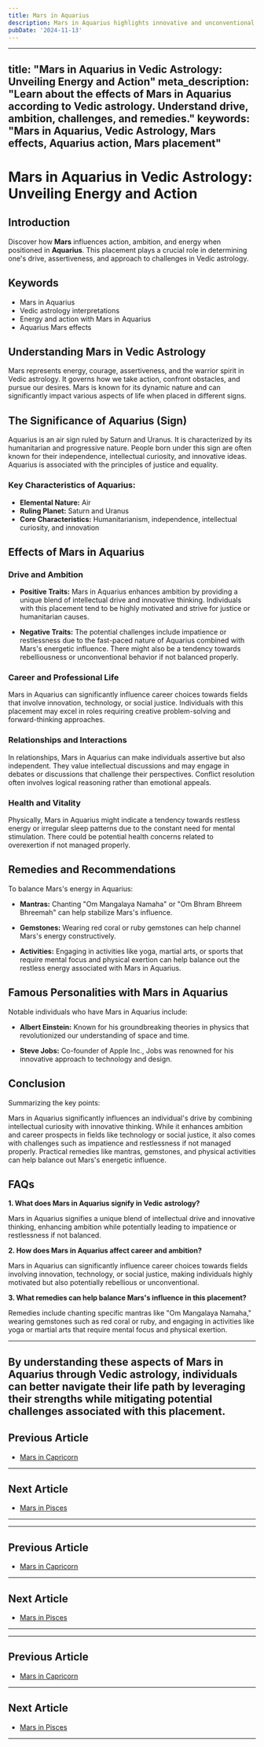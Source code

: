 ```yaml
---
title: Mars in Aquarius
description: Mars in Aquarius highlights innovative and unconventional approaches to action. Individuals are independent thinkers, humanitarian, and may focus on collective goals and social reform in Vedic Astrology
pubDate: '2024-11-13'
---
```


--- 
title: "Mars in Aquarius in Vedic Astrology: Unveiling Energy and Action"
meta_description: "Learn about the effects of Mars in Aquarius according to Vedic astrology. Understand drive, ambition, challenges, and remedies."
keywords: "Mars in Aquarius, Vedic Astrology, Mars effects, Aquarius action, Mars placement"
---

# Mars in Aquarius in Vedic Astrology: Unveiling Energy and Action

## Introduction

Discover how **Mars** influences action, ambition, and energy when positioned in **Aquarius**. This placement plays a crucial role in determining one's drive, assertiveness, and approach to challenges in Vedic astrology.

## Keywords

- Mars in Aquarius
- Vedic astrology interpretations
- Energy and action with Mars in Aquarius
- Aquarius Mars effects

## Understanding Mars in Vedic Astrology

Mars represents energy, courage, assertiveness, and the warrior spirit in Vedic astrology. It governs how we take action, confront obstacles, and pursue our desires. Mars is known for its dynamic nature and can significantly impact various aspects of life when placed in different signs.

## The Significance of Aquarius (Sign)

Aquarius is an air sign ruled by Saturn and Uranus. It is characterized by its humanitarian and progressive nature. People born under this sign are often known for their independence, intellectual curiosity, and innovative ideas. Aquarius is associated with the principles of justice and equality.

### Key Characteristics of Aquarius:
- **Elemental Nature:** Air
- **Ruling Planet:** Saturn and Uranus
- **Core Characteristics:** Humanitarianism, independence, intellectual curiosity, and innovation

## Effects of Mars in Aquarius

### Drive and Ambition

- **Positive Traits:** Mars in Aquarius enhances ambition by providing a unique blend of intellectual drive and innovative thinking. Individuals with this placement tend to be highly motivated and strive for justice or humanitarian causes.
  
- **Negative Traits:** The potential challenges include impatience or restlessness due to the fast-paced nature of Aquarius combined with Mars's energetic influence. There might also be a tendency towards rebelliousness or unconventional behavior if not balanced properly.

### Career and Professional Life

Mars in Aquarius can significantly influence career choices towards fields that involve innovation, technology, or social justice. Individuals with this placement may excel in roles requiring creative problem-solving and forward-thinking approaches.

### Relationships and Interactions

In relationships, Mars in Aquarius can make individuals assertive but also independent. They value intellectual discussions and may engage in debates or discussions that challenge their perspectives. Conflict resolution often involves logical reasoning rather than emotional appeals.

### Health and Vitality

Physically, Mars in Aquarius might indicate a tendency towards restless energy or irregular sleep patterns due to the constant need for mental stimulation. There could be potential health concerns related to overexertion if not managed properly.

## Remedies and Recommendations

To balance Mars's energy in Aquarius:

- **Mantras:** Chanting "Om Mangalaya Namaha" or "Om Bhram Bhreem Bhreemah" can help stabilize Mars's influence.
  
- **Gemstones:** Wearing red coral or ruby gemstones can help channel Mars's energy constructively.
  
- **Activities:** Engaging in activities like yoga, martial arts, or sports that require mental focus and physical exertion can help balance out the restless energy associated with Mars in Aquarius.

## Famous Personalities with Mars in Aquarius

Notable individuals who have Mars in Aquarius include:

- **Albert Einstein:** Known for his groundbreaking theories in physics that revolutionized our understanding of space and time.
  
- **Steve Jobs:** Co-founder of Apple Inc., Jobs was renowned for his innovative approach to technology and design.

## Conclusion

Summarizing the key points:

Mars in Aquarius significantly influences an individual's drive by combining intellectual curiosity with innovative thinking. While it enhances ambition and career prospects in fields like technology or social justice, it also comes with challenges such as impatience and restlessness if not managed properly. Practical remedies like mantras, gemstones, and physical activities can help balance out Mars's energetic influence.

## FAQs

**1. What does Mars in Aquarius signify in Vedic astrology?**

Mars in Aquarius signifies a unique blend of intellectual drive and innovative thinking, enhancing ambition while potentially leading to impatience or restlessness if not balanced.

**2. How does Mars in Aquarius affect career and ambition?**

Mars in Aquarius can significantly influence career choices towards fields involving innovation, technology, or social justice, making individuals highly motivated but also potentially rebellious or unconventional.

**3. What remedies can help balance Mars's influence in this placement?**

Remedies include chanting specific mantras like "Om Mangalaya Namaha," wearing gemstones such as red coral or ruby, and engaging in activities like yoga or martial arts that require mental focus and physical exertion.

---

By understanding these aspects of Mars in Aquarius through Vedic astrology, individuals can better navigate their life path by leveraging their strengths while mitigating potential challenges associated with this placement.
---

## Previous Article
- [Mars in Capricorn](/blogs-md/0803_Mars_In_Rashi/080310_Mars_in_Capricorn.mdx)

---

## Next Article
- [Mars in Pisces](/blogs-md/0803_Mars_In_Rashi/080312_Mars_in_Pisces.mdx)

---
---

## Previous Article
- [Mars in Capricorn](080310_Mars_in_Capricorn.mdx)

---

## Next Article
- [Mars in Pisces](080312_Mars_in_Pisces.mdx)

---
---

## Previous Article
- [Mars in Capricorn](080310_Mars_in_Capricorn.mdx)

---

## Next Article
- [Mars in Pisces](080312_Mars_in_Pisces.mdx)

---
